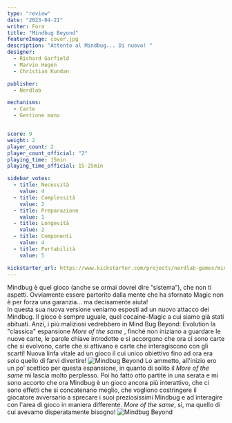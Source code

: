 ```yaml
---
type: "review"
date: "2023-04-21"
writer: Fora
title: "Mindbug Beyond"
featureImage: cover.jpg
description: "Attento al Mindbug... Di nuovo! "
designer: 
  - Richard Garfield
  - Marvin Hegen
  - Christian Kundan

publisher: 
  - Nerdlab

mechanisms:
  - Carte
  - Gestione mano


score: 9
weight: 2
player_count: 2
player_count_official: "2"
playing_time: 15min
playing_time_official: 15-25min

sidebar_votes:
  - title: Necessità
    value: 4
  - title: Complessità
    value: 2
  - title: Preparazione
    value: 1
  - title: Longevità
    value: 2
  - title: Componenti
    value: 4
  - title: Portabilità
    value: 5

kickstarter_url: https://www.kickstarter.com/projects/nerdlab-games/mindbug-beyond/description
---
```

<OriginalReviewLink slug="mindbug" />
<Panoramic>
  Mindbug è quel gioco (anche se ormai dovrei dire “sistema”), che non ti aspetti. Ovviamente essere partorito dalla mente che ha sfornato Magic non è per forza una garanzia… ma decisamente aiuta! <br/>
In questa sua nuova versione veniamo esposti ad un nuovo attacco dei Mindbug. Il gioco è sempre uguale, quel cocaine-Magic a cui siamo già  stati abituati. Anzi, i più maliziosi vedrebbero in Mind Bug Beyond: Evolution la "classica" espansione <em>More of the same </em>, finché non iniziano a guardare le nuove carte, le parole chiave introdotte e si accorgono che ora ci sono carte che si evolvono, carte che si attivano e carte che interagiscono con gli scarti! Nuova linfa vitale ad un gioco il cui unico obiettivo fino ad ora era solo quello di farvi divertire!
</Panoramic>


<img src="./game2.jpg" alt="Mindbug Beyond" />

<Feedback>
  Lo ammetto, all'inizio ero un po’ scettico per questa espansione, in quanto di solito il <em>More of the same</em> mi lascia molto perplesso. Poi ho fatto otto partite in una serata e mi sono accorto che ora Mindbug è un gioco ancora più interattivo, che ci sono effetti che si concatenano meglio, che vogliono costringere il giocatore avversario a sprecare i suoi preziosissimi Mindbug e ad interagire con l'area di gioco in maniera differente. <em>More of the same</em>, sì, ma quello di cui avevamo disperatamente bisogno!
</Feedback>

<img src="./game3.jpg" alt="Mindbug Beyond" />


